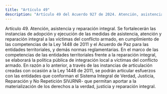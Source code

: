 ```yaml
---
title: "Artículo 49"
description: "Artículo 49 del Acuerdo 927 de 2024. Atención, asistencia y reparación integral."
---
```


Artículo 49. Atención, asistencia y reparación integral. Se fortalecerán las instancias de adopción y ejecución de las medidas de asistencia, atención y reparación integral a las víctimas del conflicto armado, en cumplimiento de las competencias de la Ley 1448 de 2011 y el Acuerdo de Paz para las entidades territoriales, y demás normas reglamentarias. En el marco de las competencias de las entidades territoriales frente a la reparación integral, se elaborará la política pública de integración local a víctimas del conflicto armado.
En razón a lo anterior, a través de las instancias de articulación creadas con ocasión a la Ley 1448 de 2011, se podrán articular esfuerzos con las entidades que conforman el Sistema Integral de Verdad, Justicia, Reparación y No Repetición SIVJRNR- que permitan aportar a la materialización de los derechos a la verdad, justicia y reparación integral.